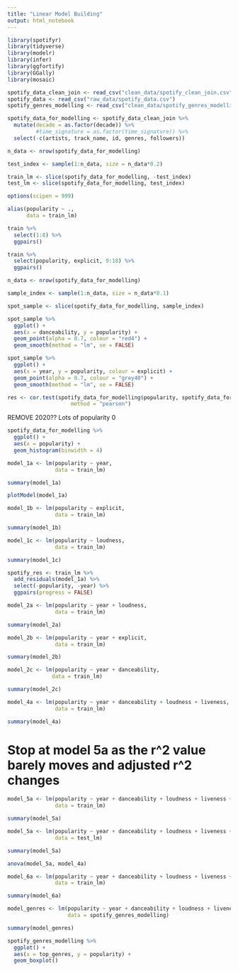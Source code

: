 ```yaml
---
title: "Linear Model Building"
output: html_notebook
---
```


```r
library(spotifyr)
library(tidyverse)
library(modelr)
library(infer)
library(ggfortify)
library(GGally)
library(mosaic)
```

```r
spotify_data_clean_join <- read_csv("clean_data/spotify_clean_join.csv")
spotify_data <- read_csv("raw_data/spotify_data.csv")
spotify_genres_modelling <- read_csv("clean_data/spotify_genres_modelling.csv")
```

```r
spotify_data_for_modelling <- spotify_data_clean_join %>% 
  mutate(decade = as.factor(decade)) %>% 
         #time_signature = as.factor(time_signature)) %>% 
  select(-c(artists, track_name, id, genres, followers))
```

```r
n_data <- nrow(spotify_data_for_modelling)

test_index <- sample(1:n_data, size = n_data*0.2)

train_lm <- slice(spotify_data_for_modelling, -test_index)
test_lm <- slice(spotify_data_for_modelling, test_index)

options(scipen = 999)

alias(popularity ~ ., 
      data = train_lm)
```


```r
train %>% 
  select(1:8) %>% 
  ggpairs()
```

```r
train %>% 
  select(popularity, explicit, 9:18) %>% 
  ggpairs()
```


```r
n_data <- nrow(spotify_data_for_modelling)

sample_index <- sample(1:n_data, size = n_data*0.1)

spot_sample <- slice(spotify_data_for_modelling, sample_index)

spot_sample %>% 
  ggplot() +
  aes(x = danceability, y = popularity) +
  geom_point(alpha = 0.7, colour = "red4") +
  geom_smooth(method = "lm", se = FALSE)

spot_sample %>% 
  ggplot() +
  aes(x = year, y = popularity, colour = explicit) +
  geom_point(alpha = 0.7, colour = "grey40") +
  geom_smooth(method = "lm", se = FALSE)

res <- cor.test(spotify_data_for_modelling$popularity, spotify_data_for_modelling$year, 
                    method = "pearson")

```

REMOVE 2020?? Lots of popularity 0
```r
spotify_data_for_modelling %>% 
  ggplot() +
  aes(x = popularity) +
  geom_histogram(binwidth = 4)
```

```r
model_1a <- lm(popularity ~ year,
               data = train_lm)

summary(model_1a)

plotModel(model_1a)
```


 
```r
model_1b <- lm(popularity ~ explicit,
               data = train_lm)

summary(model_1b)

```

```r
model_1c <- lm(popularity ~ loudness,
               data = train_lm)

summary(model_1c)
```
 
```r
spotify_res <- train_lm %>% 
  add_residuals(model_1a) %>% 
  select(-popularity, -year) %>% 
  ggpairs(progress = FALSE)
```
 
```r
model_2a <- lm(popularity ~ year + loudness,
               data = train_lm)

summary(model_2a)
```
```r
model_2b <- lm(popularity ~ year + explicit,
               data = train_lm)

summary(model_2b)
```

```r
model_2c <- lm(popularity ~ year + danceability,
              data = train_lm)

summary(model_2c)
```

```r
model_4a <- lm(popularity ~ year + danceability + loudness + liveness,
               data = train_lm)

summary(model_4a)
```


# Stop at model 5a as the r^2 value barely moves and adjusted r^2 changes
```r
model_5a <- lm(popularity ~ year + danceability + loudness + liveness + explicit,
               data = train_lm)

summary(model_5a)
```
```r
model_5a <- lm(popularity ~ year + danceability + loudness + liveness + explicit,
               data = test_lm)

summary(model_5a)
```

```r
anova(model_5a, model_4a)
``` 
 
```r
model_6a <- lm(popularity ~ year + danceability + loudness + liveness + explicit + year:explicit
               data = train_lm)

summary(model_6a)
``` 

```r
model_genres <- lm(popularity ~ year + danceability + loudness + liveness + explicit, 
                   data = spotify_genres_modelling)

summary(model_genres)
```

```r
spotify_genres_modelling %>% 
  ggplot() +
  aes(x = top_genres, y = popularity) +
  geom_boxplot()
```

